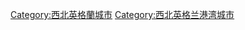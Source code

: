 {{Commonscat|Liverpool}}

[[Category:西北英格蘭城市‎|Category:西北英格蘭城市‎]]
[[Category:西北英格兰港湾城市|Category:西北英格兰港湾城市]]